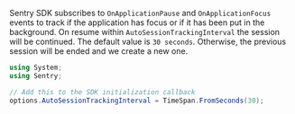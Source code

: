 <PlatformContent includePath="configuration/auto-session-tracking/dotnet" />

Sentry SDK subscribes to `OnApplicationPause` and `OnApplicationFocus` events to track if the application has focus or if it has been put in the background. On resume within `AutoSessionTrackingInterval` the session will be continued. The default value is `30 seconds`. Otherwise, the previous session will be ended and we create a new one.

```csharp {tabTitle:C#}
using System;
using Sentry;

// Add this to the SDK initialization callback
options.AutoSessionTrackingInterval = TimeSpan.FromSeconds(30);
```
